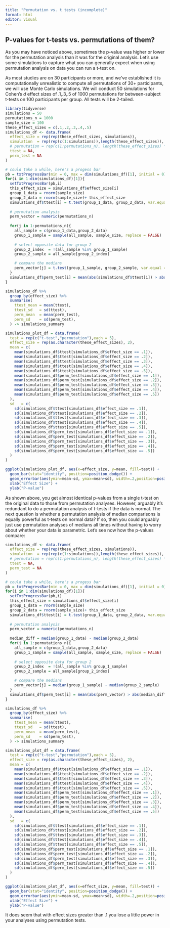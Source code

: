 ```yaml
---
title: "Permutation vs. t tests (incomplete)"
format: html
editor: visual
---
```


## P-values for t-tests vs. permutations of them?

As you may have noticed above, sometimes the p-value was higher or lower for the permutation analysis than it was for the original analysis. Let's use some simulations to capture what you can generally expect when using permutation analysis on data you can run a t-test on.

As most studies are on 30 participants or more, and we've established it is computationally unrealistic to compute all permutations of 30+ participants, we will use Monte Carlo simulations. We will conduct 50 simulations for Cohen's *d* effect sizes of .1,.3,.5 of 1000 permutations for between-subject t-tests on 100 participants per group. All tests will be 2-tailed.

```r
library(tidyverse)
simulations = 50
permutations_n = 1000
sample_size = 100
these_effect_sizes = c(.1,.2,.3,.4,.5)
simulations_df <- data.frame(
  effect_size = rep(rep(these_effect_sizes, simulations)),
  simulation  = rep(rep(c(1:simulations)),length(these_effect_sizes)),
  # permutation = rep(c(1:permutations_n), length(these_effect_sizes) * simulations),
  ttest = NA,
  perm_test = NA
)

# could take a while, here's a progess bar
pb = txtProgressBar(min = 0, max = dim(simulations_df)[1], initial = 0) 
for(i in 1:dim(simulations_df)[1]){
  setTxtProgressBar(pb,i)
  this_effect_size = simulations_df$effect_size[i]
  group_1_data = rnorm(sample_size)
  group_2_data = rnorm(sample_size)+ this_effect_size
  simulations_df$ttest[i] = t.test(group_1_data, group_2_data, var.equal = T)$p.value
  
  # permutation analysis
  perm_vector = numeric(permutations_n)
  
  for(j in 1:permutations_n){
    all_sample = c(group_1_data,group_2_data)
    group_1_sample = sample(all_sample, sample_size, replace = FALSE)
    
    # select opposite data for group 2
    group_2_index  = !(all_sample %in% group_1_sample)
    group_2_sample = all_sample[group_2_index]

    # compare the medians
    perm_vector[j] = t.test(group_1_sample, group_2_sample, var.equal = T)$p.value
  }
  simulations_df$perm_test[i] = mean(abs(simulations_df$ttest[i]) > abs(perm_vector))
}

simulations_df %>% 
  group_by(effect_size) %>% 
  summarise(
    ttest_mean = mean(ttest),
    ttest_sd   = sd(ttest),
    perm_mean  = mean(perm_test),
    perm_sd    = sd(perm_test),
  ) -> simulations_summary

simulations_plot_df = data.frame(
  test = rep(c("t-test","permutation"),each = 5),
  effect_size = rep(as.character(these_effect_sizes), 2),
  mean = c(
    mean(simulations_df$ttest[simulations_df$effect_size == .1]),
    mean(simulations_df$ttest[simulations_df$effect_size == .2]),
    mean(simulations_df$ttest[simulations_df$effect_size == .3]),
    mean(simulations_df$ttest[simulations_df$effect_size == .4]),
    mean(simulations_df$ttest[simulations_df$effect_size == .5]),
    mean(simulations_df$perm_test[simulations_df$effect_size == .1]),
    mean(simulations_df$perm_test[simulations_df$effect_size == .2]),
    mean(simulations_df$perm_test[simulations_df$effect_size == .3]),
    mean(simulations_df$perm_test[simulations_df$effect_size == .4]),
    mean(simulations_df$perm_test[simulations_df$effect_size == .5])
  ),
  sd   = c(
    sd(simulations_df$ttest[simulations_df$effect_size == .1]),
    sd(simulations_df$ttest[simulations_df$effect_size == .2]),
    sd(simulations_df$ttest[simulations_df$effect_size == .3]),
    sd(simulations_df$ttest[simulations_df$effect_size == .4]),
    sd(simulations_df$ttest[simulations_df$effect_size == .5]),
    sd(simulations_df$perm_test[simulations_df$effect_size == .1]),
    sd(simulations_df$perm_test[simulations_df$effect_size == .2]),
    sd(simulations_df$perm_test[simulations_df$effect_size == .3]),
    sd(simulations_df$perm_test[simulations_df$effect_size == .4]),
    sd(simulations_df$perm_test[simulations_df$effect_size == .5])
  )
)

ggplot(simulations_plot_df, aes(x=effect_size, y=mean, fill=test)) +
  geom_bar(stat="identity", position=position_dodge()) +
  geom_errorbar(aes(ymin=mean-sd, ymax=mean+sd), width=.2,position=position_dodge(.9)) +
  xlab("Effect Size") +
  ylab("P-value") 
```

As shown above, you get almost identical p-values from a single t-test on the original data to those from permutation analyses. However, arguably it's redundant to do a permutation analysis of t-tests if the data is normal. The next question is whether a permutation analysis of median comparisons is equally powerful as t-tests on normal data? If so, then you could arguably just use permutation analyses of medians all times without having to worry about whether your data is parametric. Let's see now how the p-values compare:

```r
simulations_df <- data.frame(
  effect_size = rep(rep(these_effect_sizes, simulations)),
  simulation  = rep(rep(c(1:simulations)),length(these_effect_sizes)),
  # permutation = rep(c(1:permutations_n), length(these_effect_sizes) * simulations),
  ttest = NA,
  perm_test = NA
)

# could take a while, here's a progess bar
pb = txtProgressBar(min = 0, max = dim(simulations_df)[1], initial = 0) 
for(i in 1:dim(simulations_df)[1]){
  setTxtProgressBar(pb,i)
  this_effect_size = simulations_df$effect_size[i]
  group_1_data = rnorm(sample_size)
  group_2_data = rnorm(sample_size)+ this_effect_size
  simulations_df$ttest[i] = t.test(group_1_data, group_2_data, var.equal = T)$p.value
  
  # permutation analysis
  perm_vector = numeric(permutations_n)
  
  median_diff = median(group_1_data) - median(group_2_data)
  for(j in 1:permutations_n){
    all_sample = c(group_1_data,group_2_data)
    group_1_sample = sample(all_sample, sample_size, replace = FALSE)
    
    # select opposite data for group 2
    group_2_index  = !(all_sample %in% group_1_sample)
    group_2_sample = all_sample[group_2_index]

    # compare the medians
    perm_vector[j] = median(group_1_sample) - median(group_2_sample)
  }
  simulations_df$perm_test[i] = mean(abs(perm_vector) > abs(median_diff))
}

simulations_df %>% 
  group_by(effect_size) %>% 
  summarise(
    ttest_mean = mean(ttest),
    ttest_sd   = sd(ttest),
    perm_mean  = mean(perm_test),
    perm_sd    = sd(perm_test),
  ) -> simulations_summary

simulations_plot_df = data.frame(
  test = rep(c("t-test","permutation"),each = 5),
  effect_size = rep(as.character(these_effect_sizes), 2),
  mean = c(
    mean(simulations_df$ttest[simulations_df$effect_size == .1]),
    mean(simulations_df$ttest[simulations_df$effect_size == .2]),
    mean(simulations_df$ttest[simulations_df$effect_size == .3]),
    mean(simulations_df$ttest[simulations_df$effect_size == .4]),
    mean(simulations_df$ttest[simulations_df$effect_size == .5]),
    mean(simulations_df$perm_test[simulations_df$effect_size == .1]),
    mean(simulations_df$perm_test[simulations_df$effect_size == .2]),
    mean(simulations_df$perm_test[simulations_df$effect_size == .3]),
    mean(simulations_df$perm_test[simulations_df$effect_size == .4]),
    mean(simulations_df$perm_test[simulations_df$effect_size == .5])
  ),
  sd   = c(
    sd(simulations_df$ttest[simulations_df$effect_size == .1]),
    sd(simulations_df$ttest[simulations_df$effect_size == .2]),
    sd(simulations_df$ttest[simulations_df$effect_size == .3]),
    sd(simulations_df$ttest[simulations_df$effect_size == .4]),
    sd(simulations_df$ttest[simulations_df$effect_size == .5]),
    sd(simulations_df$perm_test[simulations_df$effect_size == .1]),
    sd(simulations_df$perm_test[simulations_df$effect_size == .2]),
    sd(simulations_df$perm_test[simulations_df$effect_size == .3]),
    sd(simulations_df$perm_test[simulations_df$effect_size == .4]),
    sd(simulations_df$perm_test[simulations_df$effect_size == .5])
  )
)

ggplot(simulations_plot_df, aes(x=effect_size, y=mean, fill=test)) +
  geom_bar(stat="identity", position=position_dodge()) +
  geom_errorbar(aes(ymin=mean-sd, ymax=mean+sd), width=.2,position=position_dodge(.9)) +
  xlab("Effect Size") +
  ylab("P-value") 
```

It does seem that with effect sizes greater than .1 you lose a little power in your analyses using permutation tests.
